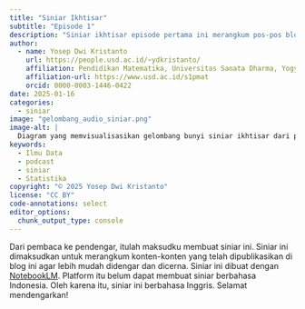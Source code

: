 ```yaml
---
title: "Siniar Ikhtisar"
subtitle: "Episode 1"
description: "Siniar ikhtisar episode pertama ini merangkum pos-pos blog Jelajah Statistika dan Ilmu Data sejauh ini. Topik obrolan dalam siniar ini beragam, mulai dari gunung-gunung berapi di Indonesia, peringkat FIFA, pemodelan keanekaragaman hayati atau biodiversitas, sampai industri musik."
author:
  - name: Yosep Dwi Kristanto
    url: https://people.usd.ac.id/~ydkristanto/
    affiliation: Pendidikan Matematika, Universitas Sanata Dharma, Yogyakarta
    affiliation-url: https://www.usd.ac.id/s1pmat
    orcid: 0000-0003-1446-0422
date: 2025-01-16
categories:
  - siniar
image: "gelombang_audio_siniar.png"
image-alt: |
  Diagram yang memvisualisasikan gelombang bunyi siniar ikhtisar dari pos-pos blog Jelajah Statistika dan Ilmu Data
keywords: 
  - Ilmu Data
  - podcast
  - siniar
  - Statistika
copyright: "© 2025 Yosep Dwi Kristanto"
license: "CC BY"
code-annotations: select
editor_options: 
  chunk_output_type: console
---
```


Dari pembaca ke pendengar, itulah maksudku membuat siniar ini. Siniar ini dimaksudkan untuk merangkum konten-konten yang telah dipublikasikan di blog ini agar lebih mudah didengar dan dicerna. Siniar ini dibuat dengan [NotebookLM](https://notebooklm.google/){.external target="_blank"}. Platform itu belum dapat membuat siniar berbahasa Indonesia. Oleh karena itu, siniar ini berbahasa Inggris. Selamat mendengarkan!

```{=html}
<div id="podlove-web-player"></div>
<script src="https://cdn.podlove.org/web-player/5.x/embed.js"></script>
<script>
  document.addEventListener("DOMContentLoaded", function () {
    // Episode details
    const episode = {
      "show": {
        "title": "Jelajah Statistika dan Ilmu Data",
        "subtitle": "Ikhtisar Statistik dan Data",
        "summary": "Ikuti siniar kami untuk memahami statistik dengan cara yang sederhana dan menyenangkan!",
        "poster": "gelombang_audio_siniar.png", // Optional
        "link": "https://jelajahstatid.github.io" // Optional
      },
      "title": "Siniar Ikhtisar: Episode 1",
      "subtitle": "Ikhtisar Statistik dan Data",
      "summary": "Ikuti podcast kami untuk memahami statistik dengan cara yang sederhana dan menyenangkan!",
      "audio": [{
        "url": "https://github.com/jelajahstatid/jelajahstatid.github.io/raw/refs/heads/main/pos/2025-01-siniar-ikhtisar/aset/siniar_jelajahstatid.mp3",
        "mimeType": "audio/mp3"
      }],
      "chapters": [
  {
    "start": "00:00:00.000",
    "title": "Intro to a Data-Powered Journey: Volcanoes, Soccer, and Music",
    "href": "",
    "image": ""
  },
  {
    "start": "00:00:52.000",
    "title": "Modeling Volcanoes in 3D: Insights from Indonesian Peaks",
    "href": "https://jelajahstatid.github.io/pos/2024-08-gunung-agung-bromo-merapi-dan-semeru/",
    "image": ""
  },
  {
    "start": "00:02:36.000",
    "title": "Charting Indonesia’s Soccer Journey: Insights from FIFA Rankings",
    "href": "https://jelajahstatid.github.io/pos/2024-08-peringkat-fifa-indonesia/",
    "image": ""
  },
  {
    "start": "00:03:53.000",
    "title": "Modeling Biodiversity in Raja Ampat: Insights from Data and Conservation",
    "href": "https://jelajahstatid.github.io/pos/2024-08-keanekaragaman-hayati-raja-ampat/",
    "image": ""
  },
  {
    "start": "00:05:55.000",
    "title": "Charting the Evolution of the Music Industry: Data Visualization Insights",
    "href": "https://jelajahstatid.github.io/pos/2025-01-pendapatan-musik/",
    "image": ""
  },
  {
    "start": "00:07:49.000",
    "title": "Measuring Mountains: Unveiling the Scale of Indonesia’s Volcanoes with 3D Models",
    "href": "",
    "image": ""
  },
  {
    "start": "00:09:30.000",
    "title": "Rising Through the Ranks: Lessons from Indonesia's FIFA Journey",
    "href": "",
    "image": ""
  },
  {
    "start": "00:10:27.000",
    "title": "Raja Ampat: Uncovering Layers of Complexity to Protect Biodiversity",
    "href": "",
    "image": ""
  },
  {
    "start": "00:11:31.000",
    "title": "A Humbling Reminder: The Power of Nature and the Lessons Yet to Be Learned",
    "href": "",
    "image": ""
  },
  {
    "start": "00:12:59.000",
    "title": "Unraveling the Complex Web of Success: Lessons from Indonesian Soccer and Beyond",
    "href": "",
    "image": ""
  },
  {
    "start": "00:13:57.000",
    "title": "The Journey of Discovery: Embracing the Twists and Turns of Science",
    "href": "",
    "image": ""
  }
],
"contributors": [
    {
      "id": "1",
      "name": "VizVera",
      "avatar": "https://raw.githubusercontent.com/jelajahstatid/jelajahstatid.github.io/refs/heads/main/pos/2025-01-siniar-ikhtisar/aset/VizVera.png",
      "role": {
        "id": "1",
        "slug": "team",
        "title": "Team"
      },
      "group": {
        "id": "2",
        "slug": "on-air",
        "title": "On Air"
      }
    },
    {
      "id": "2",
      "name": "DataDan",
      "avatar": "https://raw.githubusercontent.com/jelajahstatid/jelajahstatid.github.io/refs/heads/main/pos/2025-01-siniar-ikhtisar/aset/DataDan.png",
      "role": {
        "id": "1",
        "slug": "team",
        "title": "Team"
      },
      "group": {
        "id": "2",
        "slug": "on-air",
        "title": "On Air"
      }
    }
  ],
"transcripts": [
  {
    "start": "00:00:00.000",
    "end": "00:00:07.000",
    "speaker": "1",
    "text": " Alright. So welcome to the deep dive, everybody. Today, we're gonna be taking a look at some really interesting stuff you sent our way. We're talking Indonesian volcanoes. "
  },
  {
    "start": "00:00:08.000",
    "end": "00:00:16.000",
    "speaker": "1",
    "text": " We've got global soccer rankings, biodiversity modeling, and even, how the music industry makes money nowadays. "
  },
  {
    "start": "00:00:16.000",
    "end": "00:00:17.000",
    "speaker": "2",
    "text": " Interesting mix. "
  },
  {
    "start": "00:00:17.000",
    "end": "00:00:24.000",
    "speaker": "1",
    "text": " Yeah. And get this. All of the sources you sent are blog posts, but these aren't just, like, you know, your average blog post. They're packed with visuals. "
  },
  {
    "start": "00:00:24.000",
    "end": "00:00:31.000",
    "speaker": "1",
    "text": " They've got interactive data, and we're gonna unpack all of it so that you can walk away, knowing what's important, what's interesting. "
  },
  {
    "start": "00:00:31.000",
    "end": "00:00:45.000",
    "speaker": "2",
    "text": " Sounds good. It is really fascinating how these topics, you know, they might seem different at first glance. But when you really look at it, they all connect back to using data. Using data to make sense of the world around us. Right? "
  },
  {
    "start": "00:00:45.000",
    "end": "00:00:46.000",
    "speaker": "1",
    "text": " Which one's got clear. "
  },
  {
    "start": "00:00:46.000",
    "end": "00:00:52.000",
    "speaker": "2",
    "text": " Whether that's natural phenomena or human behavior. Even cultural trends, we can look at it all through data. "
  },
  {
    "start": "00:00:52.000",
    "end": "00:00:59.000",
    "speaker": "1",
    "text": " Yeah. Absolutely. Okay. So let's just jump right in. The first blog post that you sent is about modeling Indonesian volcanoes. "
  },
  {
    "start": "00:01:00.000",
    "end": "00:01:09.000",
    "speaker": "1",
    "text": " Now the author starts off with this really cool analogy to a mythological figure named Hanuman, and get this, he moved mountains to find a cure. "
  },
  {
    "start": "00:01:09.000",
    "end": "00:01:12.000",
    "speaker": "2",
    "text": " I love that. That's a great way to introduce 3D modeling, right? "
  },
  {
    "start": "00:01:12.000",
    "end": "00:01:13.000",
    "speaker": "1",
    "text": " Yeah. "
  },
  {
    "start": "00:01:13.000",
    "end": "00:01:19.000",
    "speaker": "2",
    "text": " And the blog post actually does a really good job of walking you through how to create a 3D model of a volcano, "
  },
  {
    "start": "00:01:19.000",
    "end": "00:01:20.000",
    "speaker": "1",
    "text": " Oh, cool. "
  },
  {
    "start": "00:01:20.000",
    "end": "00:01:21.000",
    "speaker": "2",
    "text": " using elevation data. "
  },
  {
    "start": "00:01:21.000",
    "end": "00:01:21.000",
    "speaker": "1",
    "text": " Okay. "
  },
  {
    "start": "00:01:21.000",
    "end": "00:01:29.000",
    "speaker": "2",
    "text": " And it they even include, like, a simplified example so you can really grasp the process. Even if you've never, you know, worked with 3D modeling before. "
  },
  {
    "start": "00:01:29.000",
    "end": "00:01:34.000",
    "speaker": "1",
    "text": " That's awesome. So the goal here is to compare four, pretty popular Indonesian volcanoes. "
  },
  {
    "start": "00:01:34.000",
    "end": "00:01:35.000",
    "speaker": "2",
    "text": " Okay. "
  },
  {
    "start": "00:01:35.000",
    "end": "00:01:42.000",
    "speaker": "1",
    "text": " Agung, Bromo, Merapi, and Semeru. And they're looking at not just height, but volume as well. "
  },
  {
    "start": "00:01:42.000",
    "end": "00:01:42.000",
    "speaker": "2",
    "text": " Interesting. "
  },
  {
    "start": "00:01:42.000",
    "end": "00:01:49.000",
    "speaker": "1",
    "text": " And they're using R programming to create some really impressive visualizations both in 2D and 3D. What did those visualizations show? "
  },
  {
    "start": "00:01:49.000",
    "end": "00:01:53.000",
    "speaker": "2",
    "text": " Well, you can see right away the shape of each volcano, the features. "
  },
  {
    "start": "00:01:53.000",
    "end": "00:01:53.000",
    "speaker": "1",
    "text": " Okay. "
  },
  {
    "start": "00:01:53.000",
    "end": "00:01:57.000",
    "speaker": "2",
    "text": " Really distinct. Much more engaging than just looking at numbers on a spreadsheet, I have to say. "
  },
  {
    "start": "00:01:57.000",
    "end": "00:01:57.000",
    "speaker": "1",
    "text": " Yeah. Yeah. "
  },
  {
    "start": "00:01:57.000",
    "end": "00:02:02.000",
    "speaker": "2",
    "text": " And they found that Semeru is the tallest, but Bromo had the largest volume. "
  },
  {
    "start": "00:02:03.000",
    "end": "00:02:07.000",
    "speaker": "1",
    "text": " Wow. Okay. So that's interesting. So it's not necessarily, like, the tallest one is the biggest one. "
  },
  {
    "start": "00:02:07.000",
    "end": "00:02:17.000",
    "speaker": "1",
    "text": " That's really neat, and it really shows you just how important it is to visualize data. Imagine if we could see other geographical features in 3D, like canyons, mountain ranges even. "
  },
  {
    "start": "00:02:17.000",
    "end": "00:02:22.000",
    "speaker": "2",
    "text": " Yeah. What if we could take this approach and represent abstract datasets this way? "
  },
  {
    "start": "00:02:22.000",
    "end": "00:02:23.000",
    "speaker": "1",
    "text": " That would be wild. "
  },
  {
    "start": "00:02:23.000",
    "end": "00:02:33.000",
    "speaker": "2",
    "text": " Yeah. The post makes you think about the possibilities of 3D modeling and how it can help us understand and engage with information in ways we never thought of before. "
  },
  {
    "start": "00:02:33.000",
    "end": "00:02:36.000",
    "speaker": "1",
    "text": " Totally. Okay. Are you ready to switch gears a little bit? "
  },
  {
    "start": "00:02:36.000",
    "end": "00:02:36.000",
    "speaker": "2",
    "text": " Sure. "
  },
  {
    "start": "00:02:36.000",
    "end": "00:02:42.000",
    "speaker": "1",
    "text": " The next blog post that you sent analyzes how well Indonesia's national soccer team's been doing. "
  },
  {
    "start": "00:02:42.000",
    "end": "00:02:42.000",
    "speaker": "2",
    "text": " Okay. "
  },
  {
    "start": "00:02:42.000",
    "end": "00:02:50.000",
    "speaker": "1",
    "text": " And they connect it to the country's Independence Day celebrations, which adds this whole other layer of national pride to the whole thing. "
  },
  {
    "start": "00:02:50.000",
    "end": "00:03:03.000",
    "speaker": "2",
    "text": " Yeah. I love that. They used FIFA World ranking data to track Indonesia's performance over time, and they compare it to other Southeast Asian countries. What I thought was really cool was that they had this animated chart. "
  },
  {
    "start": "00:03:03.000",
    "end": "00:03:06.000",
    "speaker": "2",
    "text": " That showed how those rankings changed over time dynamically. "
  },
  {
    "start": "00:03:06.000",
    "end": "00:03:07.000",
    "speaker": "1",
    "text": " Oh, wow. "
  },
  {
    "start": "00:03:07.000",
    "end": "00:03:10.000",
    "speaker": "2",
    "text": " You can actually see how Indonesia climbed into the top five recently. "
  },
  {
    "start": "00:03:10.000",
    "end": "00:03:15.000",
    "speaker": "1",
    "text": " That's incredible. It makes you wonder what they were doing differently that led to that climb. You know? "
  },
  {
    "start": "00:03:15.000",
    "end": "00:03:20.000",
    "speaker": "2",
    "text": " Yeah. The blog post points out that their lowest ranking was when there was a FIFA sanction. "
  },
  {
    "start": "00:03:20.000",
    "end": "00:03:21.000",
    "speaker": "1",
    "text": " Oh, okay. "
  },
  {
    "start": "00:03:21.000",
    "end": "00:03:27.000",
    "speaker": "2",
    "text": " It makes you realize how outside events can affect a team. Even in sports, there's always a bigger context to consider. "
  },
  {
    "start": "00:03:27.000",
    "end": "00:03:41.000",
    "speaker": "1",
    "text": " Yeah. There's always something else going on behind the scenes. To add even another layer to this, the blog post mentions that in 1998, Indonesia had its highest ever FIFA ranking. I wonder what contributed to that success. "
  },
  {
    "start": "00:03:41.000",
    "end": "00:03:50.000",
    "speaker": "2",
    "text": " It is fascinating, isn't it? What were the conditions back then? Were there certain strategies they were using, certain players? Data can help us uncover these stories. "
  },
  {
    "start": "00:03:50.000",
    "end": "00:03:52.000",
    "speaker": "1",
    "text": " Yeah. Maybe learn from the past. "
  },
  {
    "start": "00:03:52.000",
    "end": "00:03:53.000",
    "speaker": "2",
    "text": " Exactly. "
  },
  {
    "start": "00:03:53.000",
    "end": "00:04:01.000",
    "speaker": "1",
    "text": " Okay. Let's move on to your next source. This one dives into biodiversity modeling in Indonesia's Raja Ampat Islands. "
  },
  {
    "start": "00:04:01.000",
    "end": "00:04:02.000",
    "speaker": "2",
    "text": " These are the full part of the world. "
  },
  {
    "start": "00:04:02.000",
    "end": "00:04:06.000",
    "speaker": "1",
    "text": " Oh, yeah. A region known for its, really stunning natural beauty. "
  },
  {
    "start": "00:04:06.000",
    "end": "00:04:16.000",
    "speaker": "2",
    "text": " Now this post is part of a larger project on sustainability education, all about using mathematical modeling to help us understand and protect these ecosystems. "
  },
  {
    "start": "00:04:16.000",
    "end": "00:04:24.000",
    "speaker": "1",
    "text": " And the author talks about how they found the data they needed for this whole thing. Right? They started with the scientific paper that didn't actually include the raw data. "
  },
  {
    "start": "00:04:24.000",
    "end": "00:04:25.000",
    "speaker": "2",
    "text": " Oh, interesting. "
  },
  {
    "start": "00:04:25.000",
    "end": "00:04:32.000",
    "speaker": "1",
    "text": " So they actually emailed one of the researchers and ended up getting access to a ton of information on plant diversity all on these small islands. "
  },
  {
    "start": "00:04:33.000",
    "end": "00:04:44.000",
    "speaker": "2",
    "text": " That's awesome. That's a great example of how, you know, a little initiative can go a long way. And once they had that data, they used it to figure out the connection between the size of the island and how many plant species are on it. "
  },
  {
    "start": "00:04:44.000",
    "end": "00:04:50.000",
    "speaker": "1",
    "text": " Okay. So they used, like, linear models, power models, logarithmic models, even a Weibull model. "
  },
  {
    "start": "00:04:50.000",
    "end": "00:04:51.000",
    "speaker": "2",
    "text": " Wow. That's a lot. "
  },
  {
    "start": "00:04:51.000",
    "end": "00:04:56.000",
    "speaker": "1",
    "text": " Yeah. They even used RMSE to figure out which model was the best fit for the data. "
  },
  {
    "start": "00:04:56.000",
    "end": "00:04:59.000",
    "speaker": "2",
    "text": " Now RMSE stands for root mean squared error. "
  },
  {
    "start": "00:04:59.000",
    "end": "00:04:59.000",
    "speaker": "1",
    "text": " Okay. "
  },
  {
    "start": "00:04:59.000",
    "end": "00:05:13.000",
    "speaker": "2",
    "text": " And it basically tells you how well a model's predictions match up with the real data. The lower the RMSE, the more accurate the model is. I thought it was cool that they used a free online graphing calculator called Desmos, "
  },
  {
    "start": "00:05:13.000",
    "end": "00:05:14.000",
    "speaker": "1",
    "text": " Oh, neat. "
  },
  {
    "start": "00:05:14.000",
    "end": "00:05:17.000",
    "speaker": "2",
    "text": " to refine the initial parameters for the Weibull model. "
  },
  {
    "start": "00:05:17.000",
    "end": "00:05:23.000",
    "speaker": "1",
    "text": " Oh, that's a great tip. Shows you that you don't need, like, fancy software to do some really interesting data analysis. "
  },
  {
    "start": "00:05:24.000",
    "end": "00:05:33.000",
    "speaker": "2",
    "text": " Absolutely. And their key finding, island size is positively correlated to the number of plant species, bigger islands, more plant diversity. "
  },
  {
    "start": "00:05:33.000",
    "end": "00:05:33.000",
    "speaker": "1",
    "text": " Okay. "
  },
  {
    "start": "00:05:33.000",
    "end": "00:05:35.000",
    "speaker": "2",
    "text": " But it's not simple relationship. "
  },
  {
    "start": "00:05:35.000",
    "end": "00:05:35.000",
    "speaker": "1",
    "text": " Right. Right. "
  },
  {
    "start": "00:05:35.000",
    "end": "00:05:38.000",
    "speaker": "2",
    "text": " It's not just linear. That's where the Weibull model comes in. "
  },
  {
    "start": "00:05:38.000",
    "end": "00:05:48.000",
    "speaker": "1",
    "text": " Okay. That makes sense. It makes you think about what this means for conservation efforts. You know? How can we use this knowledge to protect biodiversity in Raja Ampat and beyond? "
  },
  {
    "start": "00:05:48.000",
    "end": "00:05:55.000",
    "speaker": "2",
    "text": " Great point. It's a great example of how we can use data to make real world decisions and have a positive impact on the environment. "
  },
  {
    "start": "00:05:55.000",
    "end": "00:06:06.000",
    "speaker": "1",
    "text": " Absolutely. Alright. So let's wrap up part one of this deep dive with your final source. This one's all about how the music industry makes money, and it starts with the author reminiscing about cassette tapes. Remember those? "
  },
  {
    "start": "00:06:06.000",
    "end": "00:06:08.000",
    "speaker": "2",
    "text": " Oh, of course. Takes me back. "
  },
  {
    "start": "00:06:08.000",
    "end": "00:06:25.000",
    "speaker": "1",
    "text": " Yeah. Me too. But what really caught my eye was that the blog post focuses on this interactive chart from the Recording Industry Association of America, the RIAA. Which tracks how much money the US music industry makes over time and breaks it down by format. "
  },
  {
    "start": "00:06:25.000",
    "end": "00:06:26.000",
    "speaker": "2",
    "text": " Interesting. "
  },
  {
    "start": "00:06:26.000",
    "end": "00:06:31.000",
    "speaker": "1",
    "text": " Yeah. It's amazing how much information they managed to pack into just this one chart. "
  },
  {
    "start": "00:06:31.000",
    "end": "00:06:38.000",
    "speaker": "2",
    "text": " What I thought was really impressive was how they managed to communicate these trends so well, even though it's, you know, kind of an unconventional approach. "
  },
  {
    "start": "00:06:38.000",
    "end": "00:06:39.000",
    "speaker": "1",
    "text": " Yeah. "
  },
  {
    "start": "00:06:39.000",
    "end": "00:06:44.000",
    "speaker": "2",
    "text": " Using a bar chart with time on the x axis shows the power of good design. "
  },
  {
    "start": "00:06:44.000",
    "end": "00:06:49.000",
    "speaker": "1",
    "text": " Yeah. For sure. So they don't just show you this chart. They actually tell you how to recreate it yourself. "
  },
  {
    "start": "00:06:49.000",
    "end": "00:06:52.000",
    "speaker": "2",
    "text": " Wow. Using R programming and Observable JS. "
  },
  {
    "start": "00:06:52.000",
    "end": "00:06:53.000",
    "speaker": "1",
    "text": " That's awesome. "
  },
  {
    "start": "00:06:53.000",
    "end": "00:06:56.000",
    "speaker": "2",
    "text": " It's a great resource for anybody who wants to learn more about data visualization. "
  },
  {
    "start": "00:06:57.000",
    "end": "00:07:14.000",
    "speaker": "1",
    "text": " Definitely. They even explain how to add interactive elements so you can switch between inflation adjusted figures and nominal revenue figures. And, you can even select specific formats you wanna focus on or control the time period. It really puts the power of exploring the data in your hands. "
  },
  {
    "start": "00:07:14.000",
    "end": "00:07:19.000",
    "speaker": "2",
    "text": " It's like having backstage access to the music industry. You know, you get to see how it works, how it's changed. "
  },
  {
    "start": "00:07:20.000",
    "end": "00:07:20.000",
    "speaker": "1",
    "text": " How it's evolved. "
  },
  {
    "start": "00:07:21.000",
    "end": "00:07:22.000",
    "speaker": "2",
    "text": " And you get to play with the data yourself. "
  },
  {
    "start": "00:07:22.000",
    "end": "00:07:34.000",
    "speaker": "1",
    "text": " You know what I find really interesting? Three out of those four blog posts you sent us, they're all about Indonesia: volcanoes, soccer, even that biodiversity project in Raja Ampat. "
  },
  {
    "start": "00:07:35.000",
    "end": "00:07:41.000",
    "speaker": "2",
    "text": " It makes you think. Maybe you're subconsciously drawn to Indonesia, or maybe it's just, like, a coincidence. "
  },
  {
    "start": "00:07:42.000",
    "end": "00:07:42.000",
    "speaker": "1",
    "text": " Right. "
  },
  {
    "start": "00:07:42.000",
    "end": "00:07:46.000",
    "speaker": "2",
    "text": " But either way, it's cool that we get to explore one country from so many angles. "
  },
  {
    "start": "00:07:46.000",
    "end": "00:07:49.000",
    "speaker": "1",
    "text": " Yeah. Through the lens of data, I like it. "
  },
  {
    "start": "00:07:49.000",
    "end": "00:07:49.000",
    "speaker": "2",
    "text": " Exactly. "
  },
  {
    "start": "00:07:49.000",
    "end": "00:07:56.000",
    "speaker": "1",
    "text": " Okay. So speaking of multiple dimensions, let's go back to that volcano study. I mean, they didn't just create those cool models. Right? "
  },
  {
    "start": "00:07:56.000",
    "end": "00:07:57.000",
    "speaker": "2",
    "text": " Right. "
  },
  {
    "start": "00:07:57.000",
    "end": "00:08:00.000",
    "speaker": "1",
    "text": " They actually use them to measure the height and volume of the volcanoes. "
  },
  {
    "start": "00:08:01.000",
    "end": "00:08:04.000",
    "speaker": "2",
    "text": " And they compared their measurements to the data on Wikipedia. "
  },
  {
    "start": "00:08:05.000",
    "end": "00:08:07.000",
    "speaker": "1",
    "text": " No way. How did it stack up? "
  },
  {
    "start": "00:08:07.000",
    "end": "00:08:16.000",
    "speaker": "2",
    "text": " Well, the estimates from their 3D models were really close to the heights listed on Wikipedia. Like, for example, Sumeru, their model was almost spot on. "
  },
  {
    "start": "00:08:16.000",
    "end": "00:08:22.000",
    "speaker": "1",
    "text": " Wow. That's impressive. Really highlights the accuracy of this kind of technique. "
  },
  {
    "start": "00:08:22.000",
    "end": "00:08:25.000",
    "speaker": "2",
    "text": " It's like imagine a virtual measuring tape for mountains. "
  },
  {
    "start": "00:08:25.000",
    "end": "00:08:33.000",
    "speaker": "1",
    "text": " I love that. And speaking of measurements, you know, we talked about how Bromo, even though it's not the tallest, has the biggest volume. "
  },
  {
    "start": "00:08:33.000",
    "end": "00:08:33.000",
    "speaker": "2",
    "text": " Right. "
  },
  {
    "start": "00:08:33.000",
    "end": "00:08:36.000",
    "speaker": "1",
    "text": " Did they, like, quantify that volume? "
  },
  {
    "start": "00:08:36.000",
    "end": "00:08:39.000",
    "speaker": "2",
    "text": " They did. They used a pretty interesting method to estimate it, "
  },
  {
    "start": "00:08:39.000",
    "end": "00:08:39.000",
    "speaker": "1",
    "text": " Uh-huh. "
  },
  {
    "start": "00:08:40.000",
    "end": "00:08:43.000",
    "speaker": "2",
    "text": " based on the area of each data point in that 3D model. "
  },
  {
    "start": "00:08:43.000",
    "end": "00:08:44.000",
    "speaker": "1",
    "text": " Okay. "
  },
  {
    "start": "00:08:44.000",
    "end": "00:08:49.000",
    "speaker": "2",
    "text": " And they converted cubic meters into liters to give us a sense of scale. "
  },
  {
    "start": "00:08:49.000",
    "end": "00:08:56.000",
    "speaker": "1",
    "text": " I love the you know, sometimes those really massive numbers are just hard to wrap your head around. So how many liters are we talking about here? "
  },
  {
    "start": "00:08:56.000",
    "end": "00:09:02.000",
    "speaker": "2",
    "text": " Okay. Get ready. It's a big one. It's two point five eight times ten to the fourteenth liters. "
  },
  {
    "start": "00:09:02.000",
    "end": "00:09:04.000",
    "speaker": "1",
    "text": " Woah. Okay. That's a lot of liters. "
  },
  {
    "start": "00:09:04.000",
    "end": "00:09:09.000",
    "speaker": "2",
    "text": " It's hard to picture. Right? Like, imagine a hundred and three million Olympic sized swimming pools. "
  },
  {
    "start": "00:09:09.000",
    "end": "00:09:13.000",
    "speaker": "1",
    "text": " Okay. Now that's a comparison I can get behind. Bromo is suddenly even more impressive. "
  },
  {
    "start": "00:09:14.000",
    "end": "00:09:22.000",
    "speaker": "2",
    "text": " It's incredible. And, you know, that's just the part they were able to model. The The real thing is even bigger. I mean, talk about a humbling reminder of the power of nature, "
  },
  {
    "start": "00:09:23.000",
    "end": "00:09:27.000",
    "speaker": "2",
    "text": " makes you appreciate the work scientists do trying to understand it all. "
  },
  {
    "start": "00:09:27.000",
    "end": "00:09:30.000",
    "speaker": "1",
    "text": " Absolutely. Alright. Ready for another change of pace? "
  },
  {
    "start": "00:09:30.000",
    "end": "00:09:30.000",
    "speaker": "2",
    "text": " Sure. "
  },
  {
    "start": "00:09:30.000",
    "end": "00:09:41.000",
    "speaker": "1",
    "text": " Let's head back to the world of Indonesian soccer. That blog post on the team's FIFA ranking really got me thinking about all the different things that contribute to success, you know, not just in sports, but in anything. "
  },
  {
    "start": "00:09:42.000",
    "end": "00:09:45.000",
    "speaker": "2",
    "text": " Yeah. You're right. It's not just individual talent. Right? You need good coaches. "
  },
  {
    "start": "00:09:45.000",
    "end": "00:09:46.000",
    "speaker": "1",
    "text": " Team dynamics. The fans. "
  },
  {
    "start": "00:09:47.000",
    "end": "00:09:52.000",
    "speaker": "1",
    "text": " Even those external factors like that FIFA sanction they mentioned, all of it plays a role. "
  },
  {
    "start": "00:09:52.000",
    "end": "00:09:58.000",
    "speaker": "2",
    "text": " Absolutely. It's like a giant puzzle, all these interconnected pieces. And data helps us see how they all fit together. "
  },
  {
    "start": "00:09:58.000",
    "end": "00:10:09.000",
    "speaker": "1",
    "text": " Exactly. Speaking of the bigger picture, I keep thinking back to that part about Indonesia's highest ever FIFA ranking back in ninety eight. What do you think led to that success? "
  },
  {
    "start": "00:10:10.000",
    "end": "00:10:27.000",
    "speaker": "2",
    "text": " It's hard to say for sure, but wouldn't it be awesome to go back and really analyze that time? Maybe it was the coaching style, or maybe there was just a group of really talented players at that time. Or maybe, you know, a surge in national pride. It's like, we could study a historical playbook to see what their secret was. "
  },
  {
    "start": "00:10:27.000",
    "end": "00:10:42.000",
    "speaker": "1",
    "text": " I love that. Okay. Let's take one last trip to those Raja Ampat Islands before we move on. You know, I really appreciated how transparent that biodiversity blog post was about their research. "
  },
  {
    "start": "00:10:42.000",
    "end": "00:10:45.000",
    "speaker": "2",
    "text": " Me too. They didn't just give us the results. Right? "
  },
  {
    "start": "00:10:45.000",
    "end": "00:10:45.000",
    "speaker": "1",
    "text": " Right. "
  },
  {
    "start": "00:10:45.000",
    "end": "00:10:48.000",
    "speaker": "2",
    "text": " They walked us through the whole process, even the challenges and the setbacks. "
  },
  {
    "start": "00:10:49.000",
    "end": "00:10:53.000",
    "speaker": "1",
    "text": " Totally. Like, they even mentioned how they had to reach out directly to the researcher to get the data. "
  },
  {
    "start": "00:10:53.000",
    "end": "00:10:57.000",
    "speaker": "2",
    "text": " Right. They had to use a more complex model to understand it. That Weibull model, remember? "
  },
  {
    "start": "00:10:57.000",
    "end": "00:11:02.000",
    "speaker": "1",
    "text": " Yeah. Which basically means there are more things at play than just the size of the island. Right? "
  },
  {
    "start": "00:11:02.000",
    "end": "00:11:08.000",
    "speaker": "2",
    "text": " Exactly. It's like we're uncovering all these layers of the ecosystem, all these complex connections. And then we could use that knowledge to protect it. "
  },
  {
    "start": "00:11:09.000",
    "end": "00:11:14.000",
    "speaker": "1",
    "text": " Exactly. Knowledge is power, especially when it comes to protecting the environment. "
  },
  {
    "start": "00:11:14.000",
    "end": "00:11:15.000",
    "speaker": "2",
    "text": " Couldn't agree more. "
  },
  {
    "start": "00:11:15.000",
    "end": "00:11:30.000",
    "speaker": "1",
    "text": " Okay. Well, that wraps up part two of our deep dive. We've covered some serious ground. From the sheer volume of Indonesian volcanoes to the world of soccer rankings and those amazing ecosystems in Raja Ampat, but we're not done yet. "
  },
  {
    "start": "00:11:30.000",
    "end": "00:11:31.000",
    "speaker": "2",
    "text": " There's more to come. "
  },
  {
    "start": "00:11:31.000",
    "end": "00:11:47.000",
    "speaker": "1",
    "text": " Stick around for part three where we'll uncover even more fascinating insights from these blog posts. Alright. So welcome back to the deep dive. We're wrapping up our exploration of these awesome sources you sent, and I think we saved some of the best for last. So let's jump right back into those Indonesian volcanoes. "
  },
  {
    "start": "00:11:49.000",
    "end": "00:11:54.000",
    "speaker": "1",
    "text": " Remember how those researchers went above and beyond, not only creating those amazing 3D models, "
  },
  {
    "start": "00:11:54.000",
    "end": "00:11:54.000",
    "speaker": "2",
    "text": " Yeah. "
  },
  {
    "start": "00:11:54.000",
    "end": "00:11:57.000",
    "speaker": "1",
    "text": " but they actually compared their measurements to what's on Wikipedia. "
  },
  {
    "start": "00:11:57.000",
    "end": "00:12:07.000",
    "speaker": "2",
    "text": " They wanted to make sure their method was accurate. And the results were pretty impressive. Like, for Semeru, their model's height was almost exactly the same as the official height on the Wikipedia. "
  },
  {
    "start": "00:12:07.000",
    "end": "00:12:25.000",
    "speaker": "1",
    "text": " That is so cool. It really shows how powerful and precise these 3D modeling techniques can be. It's like science coming to life right in front of you. And, you know, speaking of size, we can't forget about Bromo, the volcano with the most volume. Did they actually put a number on how voluminous it is? "
  },
  {
    "start": "00:12:25.000",
    "end": "00:12:32.000",
    "speaker": "2",
    "text": " Oh, they did. And it's a big one. Get this. Two point five eight times ten to the fourteenth liters. That's a lot of liters. "
  },
  {
    "start": "00:12:32.000",
    "end": "00:12:37.000",
    "speaker": "1",
    "text": " I mean, honestly, that number is so huge. I can't even picture it. It's like trying to count all the stars in the sky. "
  },
  {
    "start": "00:12:37.000",
    "end": "00:12:43.000",
    "speaker": "2",
    "text": " Right. So try thinking of it this way. It's like a hundred and three million Olympic sized swimming pools. "
  },
  {
    "start": "00:12:43.000",
    "end": "00:12:51.000",
    "speaker": "1",
    "text": " Okay. Now that I can understand, wow, it really puts the scale of these volcanoes into perspective, and that's just the part they were able to model. The real thing is even bigger. "
  },
  {
    "start": "00:12:51.000",
    "end": "00:12:53.000",
    "speaker": "DataDan",
    "text": " Makes you feel kinda small, doesn't it? "
  },
  {
    "start": "00:12:53.000",
    "end": "00:12:57.000",
    "speaker": "1",
    "text": " Yeah. It does. It's a good reminder of just how powerful nature is. "
  },
  {
    "start": "00:12:57.000",
    "end": "00:12:59.000",
    "speaker": "2",
    "text": " And how much we still have to learn. "
  },
  {
    "start": "00:12:59.000",
    "end": "00:13:13.000",
    "speaker": "1",
    "text": " For sure. Alright. Let's switch gears one last time and go back to that blog post on Indonesian soccer. I'm still thinking about how they talked about that FIFA sanction and how it impacted the team's performance. It It really shows you that success in sports and anything, really, it's not just a one person show. "
  },
  {
    "start": "00:13:13.000",
    "end": "00:13:23.000",
    "speaker": "2",
    "text": " You got it. It's the team effort all the way, the players, the coaches, the staff, the fans even. Even things like rules and regulations, those external factors, everything's connected. "
  },
  {
    "start": "00:13:23.000",
    "end": "00:13:31.000",
    "speaker": "1",
    "text": " It's like this big complex ecosystem, and data helps us understand those connections, you know, see how they contribute to wins and losses. "
  },
  {
    "start": "00:13:31.000",
    "end": "00:13:39.000",
    "speaker": "2",
    "text": " Exactly. Speaking of wins, remember that Indonesia's highest FIFA ranking ever was back in 1998. What What do you think happened that year? "
  },
  {
    "start": "00:13:39.000",
    "end": "00:13:53.000",
    "speaker": "1",
    "text": " I know. Right? Was it some brilliant coaching strategy? Maybe they had an amazing group of players, or maybe it was, like, a wave of national pride that just pushed them to do their best. I wish we'd go back in time and analyze the data from that year. "
  },
  {
    "start": "00:13:53.000",
    "end": "00:13:56.000",
    "speaker": "2",
    "text": " Like, we could study their playbook, try to figure out their secret. "
  },
  {
    "start": "00:13:57.000",
    "end": "00:14:08.000",
    "speaker": "1",
    "text": " Okay. One last stop on our deep dive adventure. Let's go back to those Raja Ampat Islands. I really liked how that biodiversity blog post gave us a look behind the scenes of research. "
  },
  {
    "start": "00:14:08.000",
    "end": "00:14:13.000",
    "speaker": "2",
    "text": " Me too. It wasn't just, here are the results. They actually walked us through the process. "
  },
  {
    "start": "00:14:13.000",
    "end": "00:14:21.000",
    "speaker": "1",
    "text": " Yeah. You know, even the hard parts, like, when they had to email their researcher directly to get the data, it reminds me that science isn't always straightforward. "
  },
  {
    "start": "00:14:21.000",
    "end": "00:14:24.000",
    "speaker": "2",
    "text": " Definitely not. Sometimes you gotta be a little creative to get what you need. "
  },
  {
    "start": "00:14:24.000",
    "end": "00:14:29.000",
    "speaker": "1",
    "text": " And persistent. It it's a good reminder that science is about the journey. "
  },
  {
    "start": "00:14:29.000",
    "end": "00:14:32.000",
    "speaker": "2",
    "text": " About always learning, always asking new questions. "
  },
  {
    "start": "00:14:32.000",
    "end": "00:14:38.000",
    "speaker": "1",
    "text": " And sometimes, you know, those little detours, those unexpected twists and turns, those can lead to the most interesting discoveries. "
  },
  {
    "start": "00:14:39.000",
    "end": "00:14:40.000",
    "speaker": "2",
    "text": " Yeah. Exactly. "
  },
  {
    "start": "00:14:40.000",
    "end": "00:14:46.000",
    "speaker": "1",
    "text": " Like, their findings about island size and plant diversity. It's not as simple as bigger island equals more plants. "
  },
  {
    "start": "00:14:46.000",
    "end": "00:14:49.000",
    "speaker": "2",
    "text": " Right. They needed a more complex model to really understand it. "
  },
  {
    "start": "00:14:49.000",
    "end": "00:14:52.000",
    "speaker": "1",
    "text": " Exactly. It's like peeling back the layers of an onion. "
  },
  {
    "start": "00:14:52.000",
    "end": "00:14:55.000",
    "speaker": "2",
    "text": " And it helps us understand what we need to do to protect them. "
  },
  {
    "start": "00:14:56.000",
    "end": "00:15:17.000",
    "speaker": "1",
    "text": " Yeah. Knowledge is power, especially when it comes to protecting our environment. Well, it looks like we've reached the end of our deep dive. We've climbed those Indonesian volcanoes, explored the ups and downs of their soccer team, and we even took a look at how the music industry has changed over time. It's amazing how data can give us these insights into, well, pretty much everything. "
  },
  {
    "start": "00:15:17.000",
    "end": "00:15:22.000",
    "speaker": "2",
    "text": " The natural world, human behavior, cultural trends, data is everywhere. "
  },
  {
    "start": "00:15:22.000",
    "end": "00:15:33.000",
    "speaker": "1",
    "text": " It really is. And it all started with you and the fascinating sources you sent our way. So thank you. We can't wait to see what you send us next time. Until then, keep exploring, keep asking questions, and keep on diving deep."
  }
]
    };

    // Player configuration
    const config = {
  version: 5, // Version of the Podlove Web Player
  activeTab: "transcripts",
  theme: "default"
};

    // Initialize the player
    window.podlovePlayer("#podlove-web-player", episode, config);
  });
</script>
```
